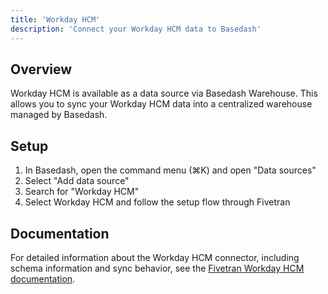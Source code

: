 ```yaml
---
title: 'Workday HCM'
description: 'Connect your Workday HCM data to Basedash'
---
```


## Overview

Workday HCM is available as a data source via Basedash Warehouse. This allows you to sync your Workday HCM data into a centralized warehouse managed by Basedash.

## Setup

1. In Basedash, open the command menu (⌘K) and open "Data sources"
2. Select "Add data source"
3. Search for "Workday HCM"
4. Select Workday HCM and follow the setup flow through Fivetran

## Documentation

For detailed information about the Workday HCM connector, including schema information and sync behavior, see the [Fivetran Workday HCM documentation](https://fivetran.com/docs/connectors/applications/workday-hcm).

